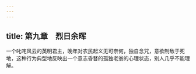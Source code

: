 ```yaml
---
---
---
```

title: 第九章　烈日余晖
---







一个叱咤风云的英明君主，晚年对农民起义无可奈何，独自念咒，意欲制敌于死地，这种行为典型地反映出一个意志昏瞀的孤独老翁的心理状态，别人几乎不能理解。